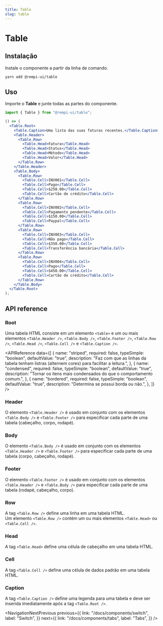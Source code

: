 ```yaml
---
title: Table
slug: table
---
```


# Table

<Description text="Um componente de tabela responsivo." />

<SelectVersion />

<PreviewComponent name="table" />

## Instalação

Instale o componente a partir da linha de comando.

```bash
yarn add @rempi-ui/table
```

## Uso

Importe o <strong>Table</strong> e junte todas as partes do componente.

```jsx
import { Table } from "@rempi-ui/table";

() => (
  <Table.Root>
    <Table.Caption>Uma lista das suas faturas recentes.</Table.Caption>
    <Table.Header>
      <Table.Row>
        <Table.Head>Fatura</Table.Head>
        <Table.Head>Status</Table.Head>
        <Table.Head>Método</Table.Head>
        <Table.Head>Valor</Table.Head>
      </Table.Row>
    </Table.Header>
    <Table.Body>
      <Table.Row>
        <Table.Cell>INV001</Table.Cell>
        <Table.Cell>Pago</Table.Cell>
        <Table.Cell>$250.00</Table.Cell>
        <Table.Cell>Cartão de crédito</Table.Cell>
      </Table.Row>
      <Table.Row>
        <Table.Cell>INV002</Table.Cell>
        <Table.Cell>Pagamento pendente</Table.Cell>
        <Table.Cell>$150.00</Table.Cell>
        <Table.Cell>Paypal</Table.Cell>
      </Table.Row>
      <Table.Row>
        <Table.Cell>INV003</Table.Cell>
        <Table.Cell>Não pago</Table.Cell>
        <Table.Cell>$350.00</Table.Cell>
        <Table.Cell>Transferência bancária</Table.Cell>
      </Table.Row>
      <Table.Row>
        <Table.Cell>INV004</Table.Cell>
        <Table.Cell>Pago</Table.Cell>
        <Table.Cell>$450.00</Table.Cell>
        <Table.Cell>Cartão de crédito</Table.Cell>
      </Table.Row>
    </Table.Body>
  </Table.Root>
);
```

## API reference

### Root

Uma tabela HTML consiste em um elemento `<table>` e um ou mais elementos `<Table.Header />`, `<Table.Body />`, `<Table.Footer />`, `<Table.Row />`, `<Table.Head />`, `<Table.Cell />` e `<Table.Caption />`.

<APIReference
  data={[
    {
      name: "striped",
      required: false,
      typeSimple: "boolean",
      defaultValue: "true",
      description:
        "Faz com que as linhas da tabela tenham listras (alternem cores) para facilitar a leitura.",
    },
    {
      name: "condensed",
      required: false,
      typeSimple: "boolean",
      defaultValue: "true",
      description:
        "Tornar os itens mais condensados do que o comportamento comum.",
    },
    {
      name: "bordered",
      required: false,
      typeSimple: "boolean",
      defaultValue: "true",
      description: "Determina se possui borda ou não.",
    },
  ]}
/>

### Header

O elemento `<Table.Header />` é usado em conjunto com os elementos `<Table.Body />` e `<Table.Footer />` para especificar cada parte de uma tabela (cabeçalho, corpo, rodapé).

### Body

O elemento `<Table.Body />` é usado em conjunto com os elementos `<Table.Header />` e `<Table.Footer />` para especificar cada parte de uma tabela (corpo, cabeçalho, rodapé).

### Footer

O elemento `<Table.Footer />` é usado em conjunto com os elementos `<Table.Header />` e `<Table.Body />` para especificar cada parte de uma tabela (rodapé, cabeçalho, corpo).

### Row

A tag `<Table.Row />` define uma linha em uma tabela HTML. <br />
Um elemento `<Table.Row />` contém um ou mais elementos `<Table.Head>` ou `<Table.Cell />`.

### Head

A tag `<Table.Head>` define uma célula de cabeçalho em uma tabela HTML.

### Cell

A tag `<Table.Cell />` define uma célula de dados padrão em uma tabela HTML.

### Caption

A tag `<Table.Caption />` define uma legenda para uma tabela e deve ser inserida imediatamente após a tag `<Table.Root />`.

<NavigationNextPrevious
  previous={{
    link: "/docs/components/switch",
    label: "Switch",
  }}
  next={{
    link: "/docs/components/tabs",
    label: "Tabs",
  }}
/>

<EditThisPage url="components/pt-BR/table/1.0.1.mdx" />